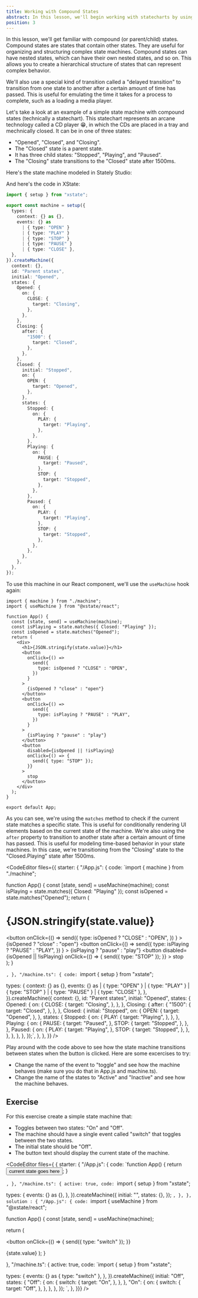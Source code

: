 ```yaml
---
title: Working with Compound States
abstract: In this lesson, we'll begin working with statecharts by using compound (or parent/child) states.
position: 3
---
```


<div className="container">
In this lesson, we'll get familiar with compound (or parent/child) states. Compound states are states that contain other states. They are useful for organizing and structuring complex state machines. Compound states can have nested states, which can have their own nested states, and so on. This allows you to create a hierarchical structure of states that can represent complex behavior.

We'll also use a special kind of transition called a "delayed transition" to transition from one state to another after a certain amount of time has passed. This is useful for emulating the time it takes for a process to complete, such as a loading a media player.

Let's take a look at an example of a simple state machine with compound states (technically a statechart). This statechart represents an arcane technology called a CD player 😁, in which the CDs are placed in a tray and mechnically closed. It can be in one of three states:
- "Opened", "Closed", and "Closing".
- The "Closed" state is a parent state.
- It has three child states: "Stopped", "Playing", and "Paused".
- The "Closing" state transitions to the "Closed" state after 1500ms.

Here's the state machine modeled in Stately Studio:

</div>

<Stately
  url="https://stately.ai/registry/editor/embed/6ad630e7-c4f1-40e5-8068-4c0a0398a8e9?machineId=f5af41be-b005-4bb3-834c-592861cfde06"
  height="650px"
/>

<div className="container">

And here's the code in XState:
```ts
import { setup } from "xstate";

export const machine = setup({
  types: {
    context: {} as {},
    events: {} as
      | { type: "OPEN" }
      | { type: "PLAY" }
      | { type: "STOP" }
      | { type: "PAUSE" }
      | { type: "CLOSE" },
  },
}).createMachine({
  context: {},
  id: "Parent states",
  initial: "Opened",
  states: {
    Opened: {
      on: {
        CLOSE: {
          target: "Closing",
        },
      },
    },
    Closing: {
      after: {
        "1500": {
          target: "Closed",
        },
      },
    },
    Closed: {
      initial: "Stopped",
      on: {
        OPEN: {
          target: "Opened",
        },
      },
      states: {
        Stopped: {
          on: {
            PLAY: {
              target: "Playing",
            },
          },
        },
        Playing: {
          on: {
            PAUSE: {
              target: "Paused",
            },
            STOP: {
              target: "Stopped",
            },
          },
        },
        Paused: {
          on: {
            PLAY: {
              target: "Playing",
            },
            STOP: {
              target: "Stopped",
            },
          },
        },
      },
    },
  },
});
```

To use this machine in our React component, we'll use the `useMachine` hook again:

```tsx
import { machine } from "./machine";
import { useMachine } from "@xstate/react";

function App() {
  const [state, send] = useMachine(machine);
  const isPlaying = state.matches({ Closed: "Playing" });
  const isOpened = state.matches("Opened");
  return (
    <div>
      <h1>{JSON.stringify(state.value)}</h1>
      <button
        onClick={() =>
          send({
            type: isOpened ? "CLOSE" : "OPEN",
          })
        }
      >
        {isOpened ? "close" : "open"}
      </button>
      <button
        onClick={() =>
          send({
            type: isPlaying ? "PAUSE" : "PLAY",
          })
        }
      >
        {isPlaying ? "pause" : "play"}
      </button>
      <button
        disabled={isOpened || !isPlaying}
        onClick={() => {
          send({ type: "STOP" });
        }}
      >
        stop
      </button>
    </div>
  );
}

export default App;
```

As you can see, we're using the `matches` method to check if the current state matches a specific state. This is useful for conditionally rendering UI elements based on the current state of the machine. We're also using the `after` property to transition to another state after a certain amount of time has passed. This is useful for modeling time-based behavior in your state machines. In this case, we're transitioning from the "Closing" state to the "Closed.Playing" state after 1500ms.
</div>

<CodeEditor
  files={{
    starter: {
      "/App.js": {
        code: `import { machine } from "./machine";

function App() {
  const [state, send] = useMachine(machine);
  const isPlaying = state.matches({ Closed: "Playing" });
  const isOpened = state.matches("Opened");
  return (
    <div>
      <h1>{JSON.stringify(state.value)}</h1>
      <button
        onClick={() =>
          send({
            type: isOpened ? "CLOSE" : "OPEN",
          })
        }
      >
        {isOpened ? "close" : "open"}
      </button>
      <button
        onClick={() =>
          send({
            type: isPlaying ? "PAUSE" : "PLAY",
          })
        }
      >
        {isPlaying ? "pause" : "play"}
      </button>
      <button
        disabled={isOpened || !isPlaying}
        onClick={() => {
          send({ type: "STOP" });
        }}
      >
        stop
      </button>
    </div>
  );
}

`,
      },
      "/machine.ts": {
        code: `import { setup } from "xstate";

  types: {
    context: {} as {},
    events: {} as
      | { type: "OPEN" }
      | { type: "PLAY" }
      | { type: "STOP" }
      | { type: "PAUSE" }
      | { type: "CLOSE" },
  },
}).createMachine({
  context: {},
  id: "Parent states",
  initial: "Opened",
  states: {
    Opened: {
      on: {
        CLOSE: {
          target: "Closing",
        },
      },
    },
    Closing: {
      after: {
        "1500": {
          target: "Closed",
        },
      },
    },
    Closed: {
      initial: "Stopped",
      on: {
        OPEN: {
          target: "Opened",
        },
      },
      states: {
        Stopped: {
          on: {
            PLAY: {
              target: "Playing",
            },
          },
        },
        Playing: {
          on: {
            PAUSE: {
              target: "Paused",
            },
            STOP: {
              target: "Stopped",
            },
          },
        },
        Paused: {
          on: {
            PLAY: {
              target: "Playing",
            },
            STOP: {
              target: "Stopped",
            },
          },
        },
      },
    },
  },
});`,
      },
    },
  }}
/>

<div className="container">
Play around with the code above to see how the state machine transitions between states when the button is clicked. Here are some excercises to try:

<ul>
  <li>Change the name of the event to "toggle" and see how the machine behaves
  (make sure you do that in App.js and machine.ts).</li>

  <li>Change the name of the states to "Active" and "Inactive" and see how the machine behaves.</li>
</ul>
</div>


## Exercise
<div className="exercise">

<div className="requirements">
For this exercise create a simple state machine that:

- Toggles between two states: "On" and "Off".
- The machine should have a single event called "switch" that toggles between the two states.
- The initial state should be "Off".
- The button text should display the current state of the machine.
</div>


<CodeEditor files={
  { starter: {
  "/App.js": {
    code: `function App() {
  return <button>current state goes here</button>;
}

`,
  },
  "/machine.ts": {
    active: true,
    code: `import { setup } from "xstate";

  types: {
    events: {} as {},
  },
}).createMachine({
  initial: "",
  states: {},
});
`,
},
}, solution : {
  "/App.js": {
    code: `import { useMachine } from "@xstate/react";

function App() {
const [state, send] = useMachine(machine);

return (

<button
  onClick={() => {
    send({ type: "switch" });
  }}
>
  {state.value}
</button>
); }

  },
  "/machine.ts": {
    active: true,
    code: `import { setup } from "xstate";

  types: {
    events: {} as { type: "switch" },
  },
}).createMachine({
  initial: "Off",
  states: {
    "Off": {
      on: {
        switch: {
          target: "On",
        },
      },
    },
    "On": {
      on: {
        switch: {
          target: "Off",
        },
      },
    },
  },
});
`,
},
}}} />

</div>

